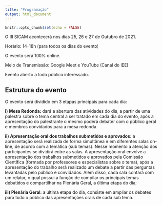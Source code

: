 ```yaml
---
title: "Programação"
output: html_document
---
```


```r
knitr::opts_chunk$set(echo = FALSE)
```

<link rel="stylesheet" href="https://cdn.jsdelivr.net/gh/jpswalsh/academicons@1/css/academicons.min.css">



O III SICAM acontecerá nos dias 25, 26 e 27 de Outubro de 2021.

Horário: 14-18h  (para todos os dias do evento)

O evento será 100% online.  

Meio de Transmissão:  Google Meet e YouTube (Canal do IEE)

Evento aberto a todo público interessado.

## Estrutura do evento

O evento será dividido em 3 etapas principais para cada dia: 

**i) Mesa Redonda:** dará a abertura das atividades do dia,  a partir de uma  palestra sobre o tema central a ser tratado em cada dia do evento,  após a apresentação do palestrante o mesmo poderá debater com o público geral e membros convidados para a mesa redonda.  

**ii) Apresentação oral dos trabalhos submetidos e aprovados:** a apresentação será realizada de forma simultânea e em diferentes salas on-line, de acordo com a temática (sub temas).  Nesse momento a atenção dos participantes se dividirá entre as salas. A apresentação oral envolve a apresentação dos trabalhos submetidos e aprovados pela Comissão Científica (formada por professores e especialistas sobre o tema), após a apresentação do trabalho será realizado um debate  a partir das perguntas levantadas pelo público e convidados. Além disso, cada sala contará com um relator, o qual possui a função de compilar os principais temas debatidos e compartilhar na Plenária Geral, a última etapa do dia;

**iii) Plenária Geral:** a última etapa do dia,  consiste em ampliar os debates para todo o público das apresentações orais de cada sub tema. 


